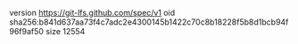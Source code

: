 version https://git-lfs.github.com/spec/v1
oid sha256:b841d637aa73f4c7adc2e4300145b1422c70c8b18228f5b8d1bcb94f96f9af50
size 12554
